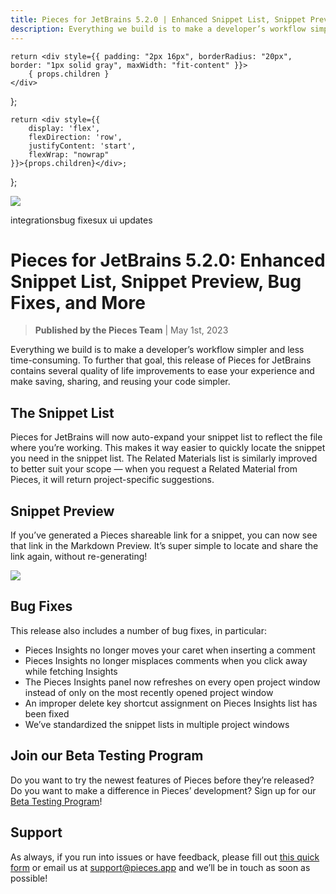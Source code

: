 ```yaml
---
title: Pieces for JetBrains 5.2.0 | Enhanced Snippet List, Snippet Preview, Bug Fixes, and More
description: Everything we build is to make a developer’s workflow simpler and less time-consuming. To further that goal, this release of Pieces for JetBrains contains several quality of life improvements to ease your experience and make saving, sharing, and reusing your code simpler.
---
```


    return <div style={{ padding: "2px 16px", borderRadius: "20px", border: "1px solid gray", maxWidth: "fit-content" }}>
        { props.children }
    </div>
};

    return <div style={{
        display: 'flex',
        flexDirection: 'row',
        justifyContent: 'start',
        flexWrap: "nowrap"
    }}>{props.children}</div>;
};

<link rel="canonical" href="https://code.pieces.app/updates/pieces-jetbrains-snippet-preview-list" />

![](https://uploads-ssl.webflow.com/6143afec68f555387049efb3/643857959a416543cdfb083a_jetbrains-520_508e9b051078e1819b714f7448b19afd_2000.jpeg)

<GridFlexRow><Tag>integrations</Tag><Tag>bug fixes</Tag><Tag>ux ui updates</Tag></GridFlexRow>

# Pieces for JetBrains 5.2.0: Enhanced Snippet List, Snippet Preview, Bug Fixes, and More
> **Published by the Pieces Team** | May 1st, 2023

Everything we build is to make a developer’s workflow simpler and less time-consuming. To further that goal, this release of Pieces for JetBrains contains several quality of life improvements to ease your experience and make saving, sharing, and reusing your code simpler.

## The Snippet List

Pieces for JetBrains will now auto-expand your snippet list to reflect the file where you’re working. This makes it way easier to quickly locate the snippet you need in the snippet list.
The Related Materials list is similarly improved to better suit your scope — when you request a Related Material from Pieces, it will return project-specific suggestions.

## Snippet Preview

If you’ve generated a Pieces shareable link for a snippet, you can now see that link in the Markdown Preview. It’s super simple to locate and share the link again, without re-generating!

![](https://uploads-ssl.webflow.com/6143afec68f555387049efb3/643857969a41658fbafb083b_screenshot-2023-04-13-at-30752-pm_32357d204d33d4bb24266768c2cd417e_800.jpeg)

## Bug Fixes
This release also includes a number of bug fixes, in particular:
- Pieces Insights no longer moves your caret when inserting a comment
- Pieces Insights no longer misplaces comments when you click away while fetching Insights
- The Pieces Insights panel now refreshes on every open project window instead of only on the most recently opened project window
- An improper delete key shortcut assignment on Pieces Insights list has been fixed
- We’ve standardized the snippet lists in multiple project windows

## Join our Beta Testing Program
Do you want to try the newest features of Pieces before they’re released? Do you want to make a difference in Pieces’ development? Sign up for our <a href="https://getpieces.typeform.com/to/XGGlUqEI" target="_blank" rel="noopener noreferrer">Beta Testing Program</a>!

## Support
As always, if you run into issues or have feedback, please fill out <a href="https://getpieces.typeform.com/to/mCjBSIjF" target="_blank" rel="noopener noreferrer">this quick form</a> or email us at <a href="mailto:support@pieces.app" target="_blank" rel="noopener noreferrer">support@pieces.app</a> and we’ll be in touch as soon as possible!
